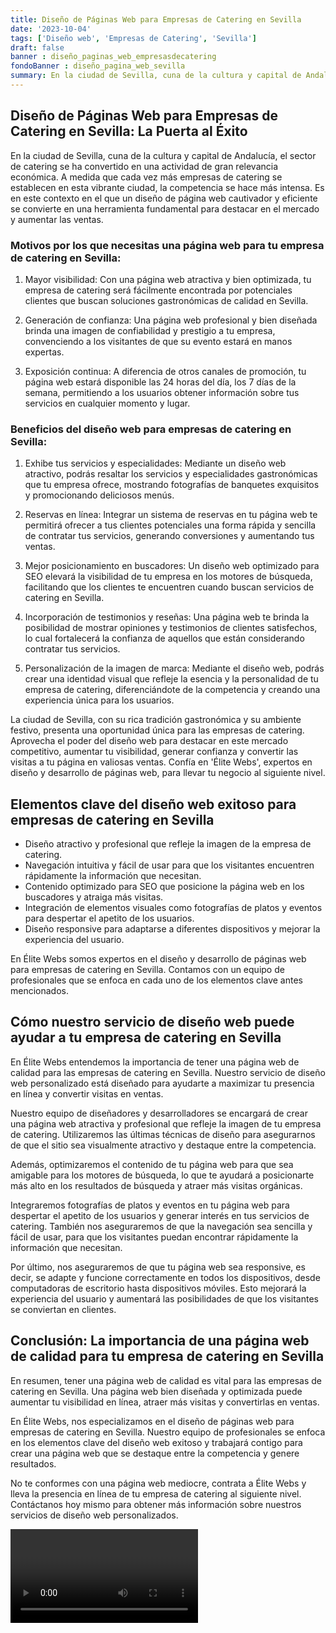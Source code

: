```yaml
---
title: Diseño de Páginas Web para Empresas de Catering en Sevilla
date: '2023-10-04'
tags: ['Diseño web', 'Empresas de Catering', 'Sevilla']
draft: false
banner : diseño_paginas_web_empresasdecatering
fondoBanner : diseño_pagina_web_sevilla
summary: En la ciudad de Sevilla, cuna de la cultura y capital de Andalucía, el sector de catering se ha convertido en una actividad de gran relevancia económica. A medida que cada vez más empresas de catering se establecen en esta vibrante ciudad, la competencia se hace más intensa. Es en este contexto en el que un diseño de página web cautivador y eficiente se convierte en una herramienta fundamental para destacar en el mercado y aumentar las ventas.
---
```


## Diseño de Páginas Web para Empresas de Catering en Sevilla: La Puerta al Éxito

En la ciudad de Sevilla, cuna de la cultura y capital de Andalucía, el sector de catering se ha convertido en una actividad de gran relevancia económica. A medida que cada vez más empresas de catering se establecen en esta vibrante ciudad, la competencia se hace más intensa. Es en este contexto en el que un diseño de página web cautivador y eficiente se convierte en una herramienta fundamental para destacar en el mercado y aumentar las ventas.

### Motivos por los que necesitas una página web para tu empresa de catering en Sevilla:

1. Mayor visibilidad: Con una página web atractiva y bien optimizada, tu empresa de catering será fácilmente encontrada por potenciales clientes que buscan soluciones gastronómicas de calidad en Sevilla.

2. Generación de confianza: Una página web profesional y bien diseñada brinda una imagen de confiabilidad y prestigio a tu empresa, convenciendo a los visitantes de que su evento estará en manos expertas.

3. Exposición continua: A diferencia de otros canales de promoción, tu página web estará disponible las 24 horas del día, los 7 días de la semana, permitiendo a los usuarios obtener información sobre tus servicios en cualquier momento y lugar.

### Beneficios del diseño web para empresas de catering en Sevilla:

1. Exhibe tus servicios y especialidades: Mediante un diseño web atractivo, podrás resaltar los servicios y especialidades gastronómicas que tu empresa ofrece, mostrando fotografías de banquetes exquisitos y promocionando deliciosos menús.

2. Reservas en línea: Integrar un sistema de reservas en tu página web te permitirá ofrecer a tus clientes potenciales una forma rápida y sencilla de contratar tus servicios, generando conversiones y aumentando tus ventas.

3. Mejor posicionamiento en buscadores: Un diseño web optimizado para SEO elevará la visibilidad de tu empresa en los motores de búsqueda, facilitando que los clientes te encuentren cuando buscan servicios de catering en Sevilla.

4. Incorporación de testimonios y reseñas: Una página web te brinda la posibilidad de mostrar opiniones y testimonios de clientes satisfechos, lo cual fortalecerá la confianza de aquellos que están considerando contratar tus servicios.

5. Personalización de la imagen de marca: Mediante el diseño web, podrás crear una identidad visual que refleje la esencia y la personalidad de tu empresa de catering, diferenciándote de la competencia y creando una experiencia única para los usuarios.

La ciudad de Sevilla, con su rica tradición gastronómica y su ambiente festivo, presenta una oportunidad única para las empresas de catering. Aprovecha el poder del diseño web para destacar en este mercado competitivo, aumentar tu visibilidad, generar confianza y convertir las visitas a tu página en valiosas ventas. Confía en 'Élite Webs', expertos en diseño y desarrollo de páginas web, para llevar tu negocio al siguiente nivel.

<GifSeo />

<Cta />

## Elementos clave del diseño web exitoso para empresas de catering en Sevilla

- Diseño atractivo y profesional que refleje la imagen de la empresa de catering.
- Navegación intuitiva y fácil de usar para que los visitantes encuentren rápidamente la información que necesitan.
- Contenido optimizado para SEO que posicione la página web en los buscadores y atraiga más visitas.
- Integración de elementos visuales como fotografías de platos y eventos para despertar el apetito de los usuarios.
- Diseño responsive para adaptarse a diferentes dispositivos y mejorar la experiencia del usuario.

En Élite Webs somos expertos en el diseño y desarrollo de páginas web para empresas de catering en Sevilla. Contamos con un equipo de profesionales que se enfoca en cada uno de los elementos clave antes mencionados.

## Cómo nuestro servicio de diseño web puede ayudar a tu empresa de catering en Sevilla

En Élite Webs entendemos la importancia de tener una página web de calidad para las empresas de catering en Sevilla. Nuestro servicio de diseño web personalizado está diseñado para ayudarte a maximizar tu presencia en línea y convertir visitas en ventas.

Nuestro equipo de diseñadores y desarrolladores se encargará de crear una página web atractiva y profesional que refleje la imagen de tu empresa de catering. Utilizaremos las últimas técnicas de diseño para asegurarnos de que el sitio sea visualmente atractivo y destaque entre la competencia.

Además, optimizaremos el contenido de tu página web para que sea amigable para los motores de búsqueda, lo que te ayudará a posicionarte más alto en los resultados de búsqueda y atraer más visitas orgánicas.

Integraremos fotografías de platos y eventos en tu página web para despertar el apetito de los usuarios y generar interés en tus servicios de catering. También nos aseguraremos de que la navegación sea sencilla y fácil de usar, para que los visitantes puedan encontrar rápidamente la información que necesitan.

Por último, nos aseguraremos de que tu página web sea responsive, es decir, se adapte y funcione correctamente en todos los dispositivos, desde computadoras de escritorio hasta dispositivos móviles. Esto mejorará la experiencia del usuario y aumentará las posibilidades de que los visitantes se conviertan en clientes.

## Conclusión: La importancia de una página web de calidad para tu empresa de catering en Sevilla

En resumen, tener una página web de calidad es vital para las empresas de catering en Sevilla. Una página web bien diseñada y optimizada puede aumentar tu visibilidad en línea, atraer más visitas y convertirlas en ventas.

En Élite Webs, nos especializamos en el diseño de páginas web para empresas de catering en Sevilla. Nuestro equipo de profesionales se enfoca en los elementos clave del diseño web exitoso y trabajará contigo para crear una página web que se destaque entre la competencia y genere resultados.

No te conformes con una página web mediocre, contrata a Élite Webs y lleva la presencia en línea de tu empresa de catering al siguiente nivel. Contáctanos hoy mismo para obtener más información sobre nuestros servicios de diseño web personalizados.

<Video />

<CtaBot job='Empresas de Catering' city='Sevilla'/>

<Gmaps query='Sevilla+españa+maps' />